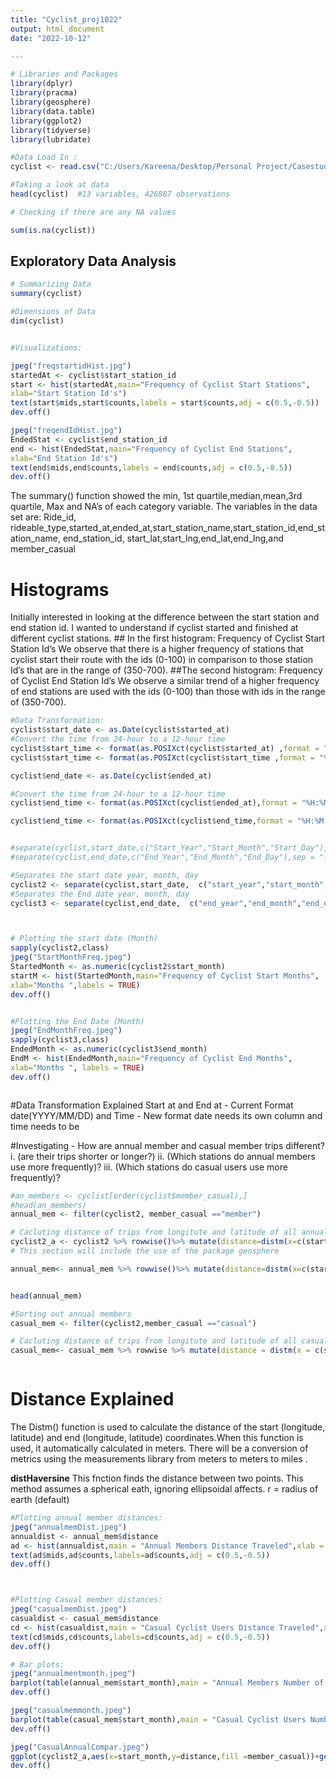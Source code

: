 ```yaml
---
title: "Cyclist_proj1022"
output: html_document
date: "2022-10-12"

---
```



```r
# Libraries and Packages 
library(dplyr)
library(pracma)
library(geosphere)
library(data.table)
library(ggplot2)
library(tidyverse)
library(lubridate)

```




```r
#Data Load In : 
cyclist <- read.csv("C:/Users/Kareena/Desktop/Personal Project/Casestudy_cyclisticOct22/Data/Divvy_Trips_2020_Q1.csv")

#Taking a look at data 
head(cyclist)  #13 variables, 426887 observations 

# Checking if there are any NA values 

sum(is.na(cyclist))

```

## Exploratory Data Analysis 
```r
# Summarizing Data
summary(cyclist)

#Dimensions of Data 
dim(cyclist)


#Visualizations:

jpeg("freqstartidHist.jpg")
startedAt <- cyclist$start_station_id
start <- hist(startedAt,main="Frequency of Cyclist Start Stations",
xlab="Start Station Id's")
text(start$mids,start$counts,labels = start$counts,adj = c(0.5,-0.5))
dev.off()

jpeg("freqendIdHist.jpg")
EndedStat <- cyclist$end_station_id
end <- hist(EndedStat,main="Frequency of Cyclist End Stations",
xlab="End Station Id's")
text(end$mids,end$counts,labels = end$counts,adj = c(0.5,-0.5))
dev.off()

```


The summary() function showed the min, 1st quartile,median,mean,3rd quartile, Max and NA's of each category variable. 
The variables in the data set are: Ride_id, rideable_type,started_at,ended_at,start_station_name,start_station_id,end_station_name, end_station_id, start_lat,start_lng,end_lat,end_lng,and member_casual 

# Histograms
Initially interested in looking at the difference between the start station and end station id. I wanted to understand if cyclist started and finished at different cyclist stations. 
## In the first histogram: Frequency of Cyclist Start Station Id's 
We observe that there is a higher frequency of stations that cyclist start their route with the ids (0-100) in comparison to those station Id's that are in the range of (350-700). 
##The second histogram: Frequency of Cyclist End Station Id's 
We observe a similar trend of a higher frequency of end stations are used with the ids (0-100) than those with ids in the range of (350-700).





```r
#Data Transformation:
cyclist$start_date <- as.Date(cyclist$started_at)
#Convert the time from 24-hour to a 12-hour time 
cyclist$start_time <- format(as.POSIXct(cyclist$started_at) ,format = "%H:%M:%S")
cyclist$start_time <- format(as.POSIXct(cyclist$start_time ,format = "%H:%M:%S"),format ="%I:%M:%S %p")

cyclist$end_date <- as.Date(cyclist$ended_at)

#Convert the time from 24-hour to a 12-hour time 
cyclist$end_time <- format(as.POSIXct(cyclist$ended_at),format = "%H:%M:%S")

cyclist$end_time <- format(as.POSIXct(cyclist$end_time,format = "%H:%M:%S"),format ="%I:%M:%S %p")


#separate(cyclist,start_date,c("Start_Year","Start_Month","Start_Day"),sep = " ")
#separate(cyclist,end_date,c("End_Year","End_Month","End_Day"),sep = "-")

#Separates the start date year, month, day 
cyclist2 <- separate(cyclist,start_date,  c("start_year","start_month","start_day"))
#Separates the End date year, month, day 
cyclist3 <- separate(cyclist,end_date,  c("end_year","end_month","end_day"))



# Plotting the start date (Month)
sapply(cyclist2,class)
jpeg("StartMonthFreq.jpeg")
StartedMonth <- as.numeric(cyclist2$start_month)
startM <- hist(StartedMonth,main="Frequency of Cyclist Start Months",
xlab="Months ",labels = TRUE)
dev.off()


#Plotting the End Date (Month)
jpeg("EndMonthFreq.jpeg")
sapply(cyclist3,class)
EndedMonth <- as.numeric(cyclist3$end_month)
EndM <- hist(EndedMonth,main="Frequency of Cyclist End Months",
xlab="Months ", labels = TRUE)
dev.off()



```

#Data Transformation Explained 
Start at and End at
 - Current Format date(YYYY/MM/DD) and Time 
 - New format date needs its own column and time needs to be 


#Investigating 
- How are annual member and casual member trips different? 
i. (are their trips shorter or longer?)
ii. (Which stations do annual members use more frequently)?
iii. (Which stations do casual users use more frequently)?

```r


#an_members <- cyclist[order(cyclist$member_casual),]
#head(an_members)
annual_mem <- filter(cyclist2, member_casual =="member")

# Cacluting distance of trips from longitute and latitude of all annual  members 
cyclist2_a <- cyclist2 %>% rowwise()%>% mutate(distance=distm(x=c(start_lng,start_lat),y=c(end_lng,end_lat),fun = distHaversine)[,1]/1609)
# This section will include the use of the package geosphere 

annual_mem<- annual_mem %>% rowwise()%>% mutate(distance=distm(x=c(start_lng,start_lat),y=c(end_lng,end_lat),fun = distHaversine)[,1]/1609)


head(annual_mem)

#Sorting out annual members 
casual_mem <- filter(cyclist2,member_casual =="casual")

# Cacluting distance of trips from longitute and latitude of all casual  members 
casual_mem<- casual_mem %>% rowwise %>% mutate(distance = distm(x = c(start_lng,start_lat),y=c(end_lng,end_lat),fun = distHaversine)[,1]/1609)



```

# Distance Explained 
The Distm() function is used to calculate the distance of the start (longitude, latitude) and end (longitude, latitude) coordinates.When this function is used, it automatically calculated in meters. There will be a conversion of metrics using the measurements library from meters to meters to miles . 

**distHaversine**
This fnction finds the distance between two points. This method assumes a spherical eath, ignoring ellipsoidal affects. 
 r = radius of earth (default)


```r
#Plotting annual member distances: 
jpeg("annualmemDist.jpeg")
annualdist <- annual_mem$distance
ad <- hist(annualdist,main = "Annual Members Distance Traveled",xlab = "Distance (Miles)",xlim = c(0,10),size = 1)
text(ad$mids,ad$counts,labels=ad$counts,adj = c(0.5,-0.5))
dev.off()



#Plotting Casual member distances: 
jpeg("casualmemDist.jpeg")
casualdist <- casual_mem$distance
cd <- hist(casualdist,main = "Casual Cyclist Users Distance Traveled",xlab = "Distance (Miles)",xlim = c(0,10),size = 1)
text(cd$mids,cd$counts,labels=cd$counts,adj = c(0.5,-0.5))
dev.off()

```

```r
# Bar plots: 
jpeg("annualmentmonth.jpeg")
barplot(table(annual_mem$start_month),main = "Annual Members Number of Use By Month",xlab = "Month",ylab = "Number of Cyclist Trips ",border = "black",names.arg = c("Jan","Feb","Mar"),col = "gray",density = 50000)
dev.off()

jpeg("casualmemmonth.jpeg")
barplot(table(casual_mem$start_month),main = "Casual Cyclist Users Number of Use By Month",xlab = "Month",ylab = "Number of Cyclist Trips",names.arg = c("Jan","Feb","Mar"),border = "black",col = "gray",density = 50000)+geom_text(aes(label = signif(Start_month)))
dev.off()

jpeg("CasualAnnualCompar.jpeg")
ggplot(cyclist2_a,aes(x=start_month,y=distance,fill =member_casual))+geom_bar(stat="identity")+labs(title = "Casual Vs. Annual Members",x = "Months",y ="Number of Rides")+guides(fill = guide_legend(title = "Member Type"))
dev.off()
```
